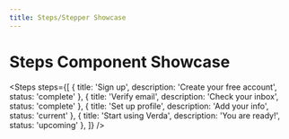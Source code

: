 ```yaml
---
title: Steps/Stepper Showcase
---
```


# Steps Component Showcase

<Steps
  steps={[
    { title: 'Sign up', description: 'Create your free account', status: 'complete' },
    { title: 'Verify email', description: 'Check your inbox', status: 'complete' },
    { title: 'Set up profile', description: 'Add your info', status: 'current' },
    { title: 'Start using Verda', description: 'You are ready!', status: 'upcoming' },
  ]}
/>
